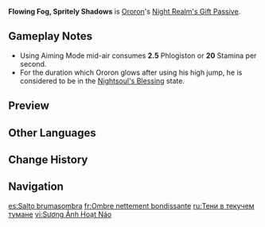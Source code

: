 {{Talent Infobox
|image         = Talent Flowing Fog, Spritely Shadows.png
|character     = Ororon
|type          = Night Realm's Gift Passive
|info          = While in an area with [[Phlogiston]] Mechanics within [[Natlan]], he can use Nightsoul Transmission: Ororon. When the active character is currently in the air, the following will trigger when switching to Ororon: Ororon will leap up high. Nightsoul Transmission can be triggered once every 10s by your party.<br><br>Holding [[Aiming Mode]] will cause Ororon to enter the "Spiritspeaker" state, which will allow him to interact with "Nightspirit Graffiti" and "Nightspirit Sigils," extracting information and power from them. The rules for interacting with these objects follow the same rules as those governing [[Iktomisaurus]] interactions.<br><br>Additionally, holding the jump button will cause Ororon to consume 75 Stamina and leap. In areas within Natlan where Phlogiston mechanics are present, Ororon will prioritize consuming 5 Phlogiston to leap to a height higher still.<br>When in the air, Ororon can Hold his [[Spiritvessel Snapshot|Normal Attack]] to consume Phlogiston or Stamina and enter Aiming Mode.
|scale_att1    = 
|scale_att2    = 
|utility1      = Nightsoul Transmission
|utility2      = Phlogiston
}}
'''Flowing Fog, Spritely Shadows''' is [[Ororon]]'s [[Night Realm's Gift Passive]].

==Gameplay Notes==
* Using Aiming Mode mid-air consumes '''2.5''' Phlogiston or '''20''' Stamina per second.
* For the duration which Ororon glows after using his high jump, he is considered to be in the [[Nightsoul's Blessing]] state.

==Preview==
{{Preview
|file1    = Flowing Fog, Spritely Shadows Nightsoul Transmission Preview
|caption1 = Nightsoul Transmission

|file2    = Flowing Fog, Spritely Shadows Holding Aim Preview
|caption2 = Holding Aim

|file3    = Flowing Fog, Spritely Shadows Holding Jump Preview
|caption3 = Holding Jump
}}

==Other Languages==
{{Other Languages
|en       = Flowing Fog, Spritely Shadows
|zhs      = 流雾跃影
|zhs_rm   = Liúwù Yuèyǐng
|zht      = 流霧躍影
|zht_rm   = Liúwù Yuèyǐng
|zh_tl    = 
|ja       = 夜域の賜物・流霧躍影
|ja_rm    = Yaiki no Tamamono - Ryuumu Yakuei{{Assumed}}
|ja_tl    = 
|ko       = 안개를 넘는 도약
|ko_tl    = Leaping Over the Fog
|es       = Salto brumasombra
|es_tl    = Mistshadow Leap
|fr       = Ombre nettement bondissante
|fr_tl    = Neatly Bouncing Shadow
|ru       = Тени в текучем тумане
|ru_tl    = Shadows in Flowing Fog
|th       = Flowing Fog, Spritely Shadows
|vi       = Sương Ảnh Hoạt Náo
|vi_tl    = 
|de       = Hüpfende Schatten im fließenden Nebel
|de_tl    = Leaping Shadows in the Flowing Fog
|id       = Flowing Fog, Spritely Shadows
|pt       = Sombra da Neblina
|pt_tl    = 
|tr       = Akan Sis, Canlı Gölgeler
|tr_tl    = 
|it       = Nebbia fluente, ombre vivaci
|it_tl    = 
}}

==Change History==
{{Change History|5.2}}

==Navigation==
{{Talent Navbox|Ororon}}

[[es:Salto brumasombra]]
[[fr:Ombre nettement bondissante]]
[[ru:Тени в текучем тумане]]
[[vi:Sương Ảnh Hoạt Náo]]